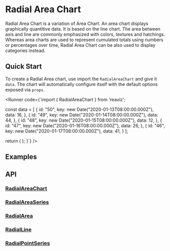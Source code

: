 
<Meta of={RadialAreaChartStory} />

# Radial Area Chart

Radial Area Chart is a variation of Area Chart. An area chart displays graphically quantitive data.
It is based on the line chart. The area between axis and line are commonly emphasized with colors, textures and hatchings.
Whereas area charts are used to represent cumulated totals using numbers or percentages over time, Radial Area Chart can
be also used to display categories instead.

## Quick Start
To create a Radial Area chart, use import the `RadialAreaChart` and give it `data`. The chart
will automatically configure itself with the default options exposed via `props`.

<Runner code={`import { RadialAreaChart } from 'reaviz';

  const data = [
    {
      id: "50",
      key: new Date("2020-01-13T08:00:00.000Z"),
      data: 16,
    },
    {
      id: "49",
      key: new Date("2020-01-14T08:00:00.000Z"),
      data: 44,
    },
    {
      id: "48",
      key: new Date("2020-01-15T08:00:00.000Z"),
      data: 12,
    },
    {
      id: "47",
      key: new Date("2020-01-16T08:00:00.000Z"),
      data: 26,
    },
    {
      id: "46",
      key: new Date("2020-01-17T08:00:00.000Z"),
      data: 41,
    }
  ];

  return (
    <RadialAreaChart
      height={400}
      width={400}
      data={data}
    />
  );
}`}
/>

## Examples
<ToggleCanvas of={RadialAreaChartStory.Simple} storybook="charts-area-chart-radial--simple" />

## API
### [RadialAreaChart](https://github.com/reaviz/reaviz/blob/master/src/RadialAreaChart/RadialAreaChart.tsx)
<PropsTable name="RadialAreaChart" />

### [RadialAreaSeries](https://github.com/reaviz/reaviz/blob/master/src/RadialAreaChart/RadialAreaSeries/RadialAreaSeries.tsx)
<PropsTable name="RadialAreaSeries" />

### [RadialArea](https://github.com/reaviz/reaviz/blob/master/src/RadialAreaChart/RadialAreaSeries/RadialArea.tsx)
<PropsTable name="RadialArea" />

### [RadialLine](https://github.com/reaviz/reaviz/blob/master/src/RadialAreaChart/RadialAreaSeries/RadialLine.tsx)
<PropsTable name="RadialLine" />

### [RadialPointSeries](https://github.com/reaviz/reaviz/blob/master/src/RadialAreaChart/RadialAreaSeries/RadialPointSeries.tsx)
<PropsTable name="RadialPointSeries" />
